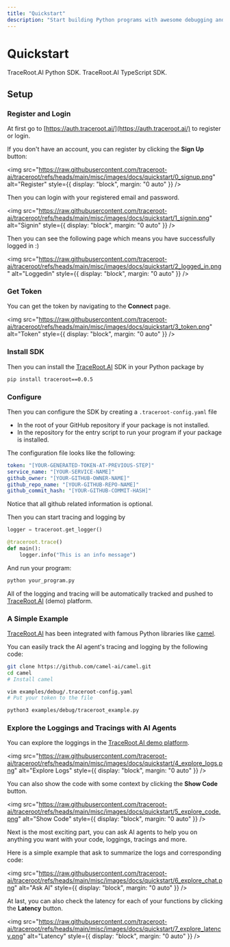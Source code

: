 ```yaml
---
title: "Quickstart"
description: "Start building Python programs with awesome debugging and tracing in 3 minutes"
---
```


# Quickstart

<CardGroup cols={2}>
  <Card title="Install Python SDK" icon="python" href="/sdk/python">
    TraceRoot.AI Python SDK.
  </Card>
  <Card title="Install TypeScript SDK" icon="js" href="/sdk/typescript">
    TraceRoot.AI TypeScript SDK.
  </Card>
</CardGroup>

## Setup

### Register and Login

At first go to [https://auth.traceroot.ai/](https://auth.traceroot.ai/) to register or login.

If you don't have an account, you can register by clicking the **Sign Up** button:

<img
  src="https://raw.githubusercontent.com/traceroot-ai/traceroot/refs/heads/main/misc/images/docs/quickstart/0_signup.png"
  alt="Register"
  style={{ display: "block", margin: "0 auto" }}
/>

Then you can login with your registered email and password.

<img
  src="https://raw.githubusercontent.com/traceroot-ai/traceroot/refs/heads/main/misc/images/docs/quickstart/1_signin.png"
  alt="Signin"
  style={{ display: "block", margin: "0 auto" }}
/>

Then you can see the following page which means you have successfully logged in :)

<img
  src="https://raw.githubusercontent.com/traceroot-ai/traceroot/refs/heads/main/misc/images/docs/quickstart/2_logged_in.png"
  alt="Loggedin"
  style={{ display: "block", margin: "0 auto" }}
/>

### Get Token

You can get the token by navigating to the **Connect** page.

<img
  src="https://raw.githubusercontent.com/traceroot-ai/traceroot/refs/heads/main/misc/images/docs/quickstart/3_token.png"
  alt="Token"
  style={{ display: "block", margin: "0 auto" }}
/>

### Install SDK

Then you can install the [TraceRoot.AI](http://traceroot.ai) SDK in your Python package by

```bash
pip install traceroot==0.0.5
```

### Configure

Then you can configure the SDK by creating a `.traceroot-config.yaml` file

* In the root of your GitHub repository if your package is not installed.
* In the repository for the entry script to run your program if your package is installed.

The configuration file looks like the following:

```yaml
token: "[YOUR-GENERATED-TOKEN-AT-PREVIOUS-STEP]"
service_name: "[YOUR-SERVICE-NAME]"
github_owner: "[YOUR-GITHUB-OWNER-NAME]"
github_repo_name: "[YOUR-GITHUB-REPO-NAME]"
github_commit_hash: "[YOUR-GITHUB-COMMIT-HASH]"
```

Notice that all github related information is optional.

Then you can start tracing and logging by

```python
logger = traceroot.get_logger()

@traceroot.trace()
def main():
    logger.info("This is an info message")
```

And run your program:

```bash
python your_program.py
```

All of the logging and tracing will be automatically tracked and pushed to [TraceRoot.AI](http://traceroot.ai) (demo) platform.

### A Simple Example

[TraceRoot.AI](http://traceroot.ai) has been integrated with famous Python libraries like [camel](https://github.com/camel-ai/camel).

You can easily track the AI agent's tracing and logging by the following code:

```bash
git clone https://github.com/camel-ai/camel.git
cd camel
# Install camel

vim examples/debug/.traceroot-config.yaml
# Put your token to the file

python3 examples/debug/traceroot_example.py
```

### Explore the Loggings and Tracings with AI Agents

You can explore the loggings in the [TraceRoot.AI demo platform](https://test.traceroot.ai).

<img
  src="https://raw.githubusercontent.com/traceroot-ai/traceroot/refs/heads/main/misc/images/docs/quickstart/4_explore_logs.png"
  alt="Explore Logs"
  style={{ display: "block", margin: "0 auto" }}
/>

You can also show the code with some context by clicking the **Show Code** button.

<img
  src="https://raw.githubusercontent.com/traceroot-ai/traceroot/refs/heads/main/misc/images/docs/quickstart/5_explore_code.png"
  alt="Show Code"
  style={{ display: "block", margin: "0 auto" }}
/>

Next is the most exciting part, you can ask AI agents to help you on anything you want with your code, loggings, tracings and more.

Here is a simple example that ask to summarize the logs and corresponding code:

<img
  src="https://raw.githubusercontent.com/traceroot-ai/traceroot/refs/heads/main/misc/images/docs/quickstart/6_explore_chat.png"
  alt="Ask AI"
  style={{ display: "block", margin: "0 auto" }}
/>

At last, you can also check the latency for each of your functions by clicking the **Latency** button.

<img
  src="https://raw.githubusercontent.com/traceroot-ai/traceroot/refs/heads/main/misc/images/docs/quickstart/7_explore_latency.png"
  alt="Latency"
  style={{ display: "block", margin: "0 auto" }}
/>
